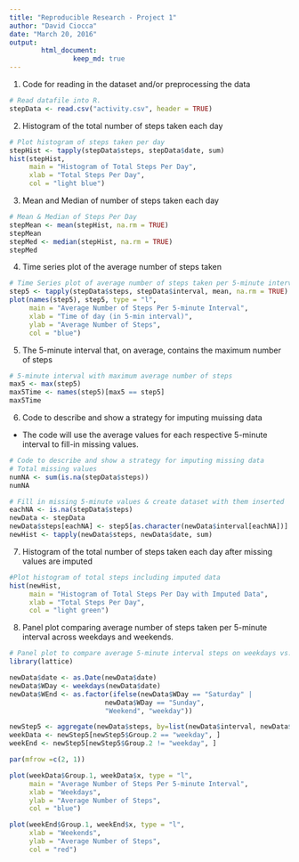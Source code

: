 ```yaml
---
title: "Reproducible Research - Project 1"
author: "David Ciocca"
date: "March 20, 2016"
output: 
        html_document:
                keep_md: true
---
```



1.  Code for reading in the dataset and/or preprocessing the data

```r
# Read datafile into R.
stepData <- read.csv("activity.csv", header = TRUE)
```


2.  Histogram of the total number of steps taken each day
```r
# Plot histogram of steps taken per day
stepHist <- tapply(stepData$steps, stepData$date, sum)
hist(stepHist,
     main = "Histogram of Total Steps Per Day",
     xlab = "Total Steps Per Day",
     col = "light blue")
```


3.  Mean and Median of number of steps taken each day
```r
# Mean & Median of Steps Per Day
stepMean <- mean(stepHist, na.rm = TRUE)
stepMean
stepMed <- median(stepHist, na.rm = TRUE)
stepMed
```


4.  Time series plot of the average number of steps taken
```r
# Time Series plot of average number of steps taken per 5-minute interval
step5 <- tapply(stepData$steps, stepData$interval, mean, na.rm = TRUE)
plot(names(step5), step5, type = "l",
     main = "Average Number of Steps Per 5-minute Interval",
     xlab = "Time of day (in 5-min interval)",
     ylab = "Average Number of Steps",
     col = "blue")
```


5. The 5-minute interval that, on average, contains the maximum number of steps
```r
# 5-minute interval with maximum average number of steps
max5 <- max(step5)
max5Time <- names(step5)[max5 == step5]
max5Time
```


6.  Code to describe and show a strategy for imputing muissing data

- The code will use the average values for each respective 5-minute interval to
fill-in missing values.
```r
# Code to describe and show a strategy for imputing missing data
# Total missing values
numNA <- sum(is.na(stepData$steps))
numNA

# Fill in missing 5-minute values & create dataset with them inserted
eachNA <- is.na(stepData$steps)
newData <- stepData
newData$steps[eachNA] <- step5[as.character(newData$interval[eachNA])]
newHist <- tapply(newData$steps, newData$date, sum)
```


7.  Histogram of the total number of steps taken each day after missing values 
are imputed
```r
#Plot histogram of total steps including imputed data        
hist(newHist,
     main = "Histogram of Total Steps Per Day with Imputed Data",
     xlab = "Total Steps Per Day",
     col = "light green")
```


8.  Panel plot comparing average number of steps taken per 5-minute interval across
weekdays and weekends.
```r
# Panel plot to compare average 5-minute interval steps on weekdays vs.weekends.
library(lattice)

newData$date <- as.Date(newData$date)
newData$WDay <- weekdays(newData$date)
newData$WEnd <- as.factor(ifelse(newData$WDay == "Saturday" | 
                        newData$WDay == "Sunday", 
                        "Weekend", "weekday"))

newStep5 <- aggregate(newData$steps, by=list(newData$interval, newData$WEnd), mean)
weekData <- newStep5[newStep5$Group.2 == "weekday", ]
weekEnd <- newStep5[newStep5$Group.2 != "weekday", ]

par(mfrow =c(2, 1))

plot(weekData$Group.1, weekData$x, type = "l",
     main = "Average Number of Steps Per 5-minute Interval",
     xlab = "Weekdays",
     ylab = "Average Number of Steps",
     col = "blue")

plot(weekEnd$Group.1, weekEnd$x, type = "l",
     xlab = "Weekends",
     ylab = "Average Number of Steps",
     col = "red")
```
